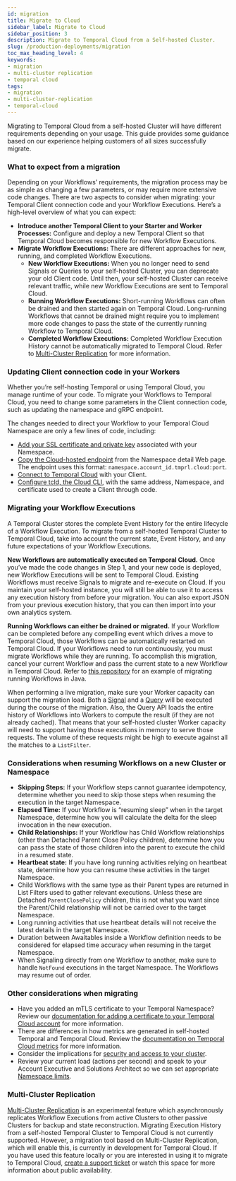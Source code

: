```yaml
---
id: migration
title: Migrate to Cloud
sidebar_label: Migrate to Cloud
sidebar_position: 3
description: Migrate to Temporal Cloud from a Self-hosted Cluster.
slug: /production-deployments/migration
toc_max_heading_level: 4
keywords:
- migration
- multi-cluster replication
- temporal cloud
tags:
- migration
- multi-cluster-replication
- temporal-cloud
---
```



Migrating to Temporal Cloud from a self-hosted Cluster will have different requirements depending on your usage.
This guide provides some guidance based on our experience helping customers of all sizes successfully migrate.

### What to expect from a migration

Depending on your Workflows’ requirements, the migration process may be as simple as changing a few parameters, or may require more extensive code changes.
There are two aspects to consider when migrating: your Temporal Client connection code and your Workflow Executions.
Here’s a high-level overview of what you can expect:

- **Introduce another Temporal Client to your Starter and Worker Processes:** Configure and deploy a new Temporal Client so that Temporal Cloud becomes responsible for new Workflow Executions.
- **Migrate Workflow Executions:** There are different approaches for new, running, and completed Workflow Executions.
  - **New Workflow Executions:** When you no longer need to send Signals or Queries to your self-hosted Cluster, you can deprecate your old Client code. Until then, your self-hosted Cluster can receive relevant traffic, while new Workflow Executions are sent to Temporal Cloud.
  - **Running Workflow Executions:** Short-running Workflows can often be drained and then started again on Temporal Cloud. Long-running Workflows that cannot be drained might require you to implement more code changes to pass the state of the currently running Workflow to Temporal Cloud.
  - **Completed Workflow Executions:** Completed Workflow Execution History cannot be automatically migrated to Temporal Cloud. Refer to [Multi-Cluster Replication](#multi-cluster-replication) for more information.

### Updating Client connection code in your Workers

Whether you’re self-hosting Temporal or using Temporal Cloud, you manage runtime of your code.
To migrate your Workflows to Temporal Cloud, you need to change some parameters in the Client connection code, such as updating the namespace and gRPC endpoint.

The changes needed to direct your Workflow to your Temporal Cloud
Namespace are only a few lines of code, including:

- [Add your SSL certificate and private key](/cloud/saml) associated with your Namespace.
- [Copy the Cloud-hosted endpoint](/cloud/namespaces#temporal-cloud-grpc-endpoint) from the Namespace detail Web page.
  The endpoint uses this format: `namespace.account_id.tmprl.cloud:port`.
- [Connect to Temporal Cloud](/cloud/get-started) with your Client.
- [Configure tcld, the Cloud CLI](/cloud/tcld), with the same address, Namespace, and
  certificate used to create a Client through code.

### Migrating your Workflow Executions

A Temporal Cluster stores the complete Event History for the entire lifecycle of a
Workflow Execution.
To migrate from a self-hosted Temporal Cluster to Temporal Cloud, take into account the current state, Event History, and any future expectations of your Workflow Executions.

**New Workflows are automatically executed on Temporal Cloud.**
Once you’ve made the code changes in Step 1, and your new code is deployed, new Workflow Executions will be sent to Temporal Cloud.
Existing Workflows must receive Signals to migrate and re-execute on Cloud.
If you maintain your self-hosted instance, you will still be able to use it to access any execution history from before your migration.
You can also export JSON from your previous execution history, that you can then import into your own analytics system.

**Running Workflows can either be drained or migrated.**
If your Workflow can be completed before any compelling event which drives a move to Temporal Cloud, those Workflows can be automatically restarted on Temporal Cloud.
If your Workflows need to run continuously, you must migrate Workflows while they are running.
To accomplish this migration, cancel your current Workflow and pass the current state to a new Workflow in Temporal Cloud.
Refer to [this repository](https://github.com/temporalio/migration-example/blob/main/src/main/java/io/temporal/migration/example/README.md) for an example of migrating running Workflows in Java.

When performing a live migration, make sure your Worker capacity can support the migration load.
Both a [Signal](/workflows#signal) and a [Query](/workflows#query) will be executed during the course of the migration.
Also, the Query API loads the entire history of Workflows into Workers to compute the result (if they are not already cached).
That means that your self-hosted cluster Worker capacity will need to support having those executions in memory to serve those requests.
The volume of these requests might be high to execute against all the matches to a `ListFilter`.

### Considerations when resuming Workflows on a new Cluster or Namespace

- **Skipping Steps:** If your Workflow steps cannot guarantee idempotency, determine whether you need to skip those steps when resuming the execution in the target Namespace.
- **Elapsed Time:** If your Workflow is “resuming sleep” when in the target Namespace, determine how you will calculate the delta for the sleep invocation in the new execution.
- **Child Relationships:** If your Workflow has Child Workflow relationships (other than Detached Parent Close Policy children), determine how you can pass the state of those children into the parent to execute the child in a resumed state.
- **Heartbeat state:** If you have long running activities relying on heartbeat state, determine how you can resume these activities in the target Namespace.
- Child Workflows with the same type as their Parent types are returned in List Filters used to gather relevant executions. Unless these are Detached `ParentClosePolicy` children, this is not what you want since the Parent/Child relationship will not be carried over to the target Namespace.
- Long running activities that use heartbeat details will not receive the latest details in the target Namespace.
- Duration between Awaitables inside a Workflow definition needs to be considered for elapsed time accuracy when resuming in the target Namespace.
- When Signaling directly from one Workflow to another, make sure to handle `NotFound` executions in the target Namespace. The Workflows may resume out of order.

### Other considerations when migrating

- Have you added an mTLS certificate to your Temporal Namespace? Review our [documentation for adding a certificate to your Temporal Cloud account](/cloud/certificates) for more information.
- There are differences in how metrics are generated in self-hosted Temporal and Temporal Cloud. Review the [documentation on Temporal Cloud metrics](/cloud/metrics/) for more information.
- Consider the implications for [security and access to your cluster](/cloud/security).
- Review your current load (actions per second) and speak to your Account Executive and Solutions Architect so we can set appropriate [Namespace limits](/cloud/limits).

### Multi-Cluster Replication

[Multi-Cluster Replication](/self-hosted-guide/multi-cluster-replication) is an experimental feature which asynchronously replicates Workflow Executions from active Clusters to other passive Clusters for backup and state reconstruction.
Migrating Execution History from a self-hosted Temporal Cluster to Temporal Cloud is not currently supported.
However, a migration tool based on Multi-Cluster Replication, which will enable this, is currently in development for Temporal Cloud.
If you have used this feature locally or you are interested in using it to migrate to Temporal Cloud, [create a support ticket](https://docs.temporal.io/cloud/support) or watch this space for more information about public availability.

